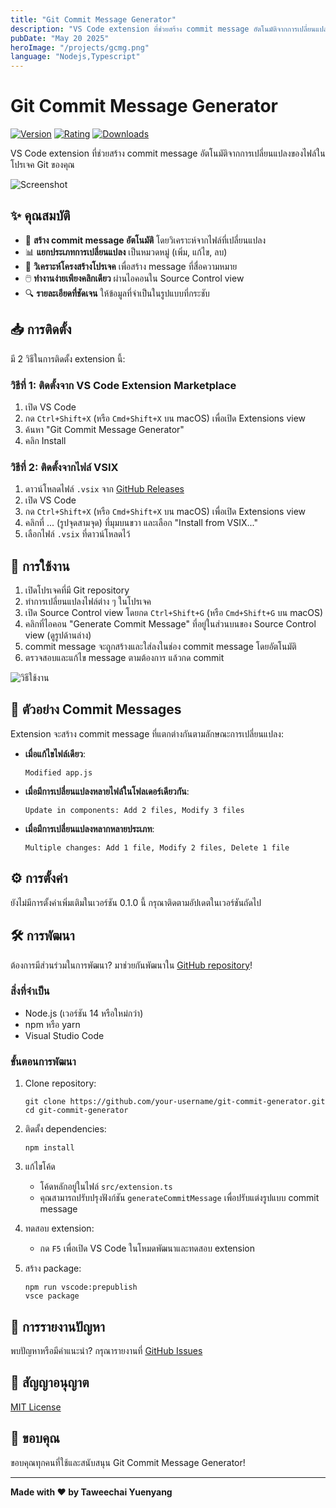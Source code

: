 ```yaml
---
title: "Git Commit Message Generator"
description: "VS Code extension ที่ช่วยสร้าง commit message อัตโนมัติจากการเปลี่ยนแปลงของไฟล์ในโปรเจค Git ของคุณ"
pubDate: "May 20 2025"
heroImage: "/projects/gcmg.png"
language: "Nodejs,Typescript"
---
```


# Git Commit Message Generator

[![Version](https://img.shields.io/badge/version-0.1.0-blue.svg)](https://marketplace.visualstudio.com/items?itemName=your-publisher.git-commit-generator)
[![Rating](https://img.shields.io/badge/rating-5.0/5-brightgreen.svg)](https://marketplace.visualstudio.com/items?itemName=your-publisher.git-commit-generator)
[![Downloads](https://img.shields.io/badge/downloads-1K-brightgreen.svg)](https://marketplace.visualstudio.com/items?itemName=your-publisher.git-commit-generator)

VS Code extension ที่ช่วยสร้าง commit message อัตโนมัติจากการเปลี่ยนแปลงของไฟล์ในโปรเจค Git ของคุณ

![Screenshot](images/screenshot.png)

## ✨ คุณสมบัติ

-   🤖 **สร้าง commit message อัตโนมัติ** โดยวิเคราะห์จากไฟล์ที่เปลี่ยนแปลง
-   📊 **แยกประเภทการเปลี่ยนแปลง** เป็นหมวดหมู่ (เพิ่ม, แก้ไข, ลบ)
-   📁 **วิเคราะห์โครงสร้างโปรเจค** เพื่อสร้าง message ที่สื่อความหมาย
-   🖱️ **ทำงานง่ายเพียงคลิกเดียว** ผ่านไอคอนใน Source Control view
-   🔍 **รายละเอียดที่ชัดเจน** ให้ข้อมูลที่จำเป็นในรูปแบบที่กระชับ

## 📥 การติดตั้ง

มี 2 วิธีในการติดตั้ง extension นี้:

### วิธีที่ 1: ติดตั้งจาก VS Code Extension Marketplace

1. เปิด VS Code
2. กด `Ctrl+Shift+X` (หรือ `Cmd+Shift+X` บน macOS) เพื่อเปิด Extensions view
3. ค้นหา "Git Commit Message Generator"
4. คลิก Install

### วิธีที่ 2: ติดตั้งจากไฟล์ VSIX

1. ดาวน์โหลดไฟล์ `.vsix` จาก [GitHub Releases](https://github.com/your-username/git-commit-generator/releases)
2. เปิด VS Code
3. กด `Ctrl+Shift+X` (หรือ `Cmd+Shift+X` บน macOS) เพื่อเปิด Extensions view
4. คลิกที่ ... (รูปจุดสามจุด) ที่มุมบนขวา และเลือก "Install from VSIX..."
5. เลือกไฟล์ `.vsix` ที่ดาวน์โหลดไว้

## 🚀 การใช้งาน

1. เปิดโปรเจคที่มี Git repository
2. ทำการเปลี่ยนแปลงไฟล์ต่าง ๆ ในโปรเจค
3. เปิด Source Control view โดยกด `Ctrl+Shift+G` (หรือ `Cmd+Shift+G` บน macOS)
4. คลิกที่ไอคอน "Generate Commit Message" ที่อยู่ในส่วนบนของ Source Control view (ดูรูปด้านล่าง)
5. commit message จะถูกสร้างและใส่ลงในช่อง commit message โดยอัตโนมัติ
6. ตรวจสอบและแก้ไข message ตามต้องการ แล้วกด commit

![วิธีใช้งาน](images/how-to-use.gif)

## 📝 ตัวอย่าง Commit Messages

Extension จะสร้าง commit message ที่แตกต่างกันตามลักษณะการเปลี่ยนแปลง:

-   **เมื่อแก้ไขไฟล์เดียว**:

    ```
    Modified app.js
    ```

-   **เมื่อมีการเปลี่ยนแปลงหลายไฟล์ในโฟลเดอร์เดียวกัน**:

    ```
    Update in components: Add 2 files, Modify 3 files
    ```

-   **เมื่อมีการเปลี่ยนแปลงหลากหลายประเภท**:
    ```
    Multiple changes: Add 1 file, Modify 2 files, Delete 1 file
    ```

## ⚙️ การตั้งค่า

ยังไม่มีการตั้งค่าเพิ่มเติมในเวอร์ชัน 0.1.0 นี้ กรุณาติดตามอัปเดตในเวอร์ชันถัดไป

## 🛠️ การพัฒนา

ต้องการมีส่วนร่วมในการพัฒนา? มาช่วยกันพัฒนาใน [GitHub repository](https://github.com/your-username/git-commit-generator)!

### สิ่งที่จำเป็น

-   Node.js (เวอร์ชัน 14 หรือใหม่กว่า)
-   npm หรือ yarn
-   Visual Studio Code

### ขั้นตอนการพัฒนา

1. Clone repository:

    ```
    git clone https://github.com/your-username/git-commit-generator.git
    cd git-commit-generator
    ```

2. ติดตั้ง dependencies:

    ```
    npm install
    ```

3. แก้ไขโค้ด

    - โค้ดหลักอยู่ในไฟล์ `src/extension.ts`
    - คุณสามารถปรับปรุงฟังก์ชัน `generateCommitMessage` เพื่อปรับแต่งรูปแบบ commit message

4. ทดสอบ extension:

    - กด `F5` เพื่อเปิด VS Code ในโหมดพัฒนาและทดสอบ extension

5. สร้าง package:
    ```
    npm run vscode:prepublish
    vsce package
    ```

## 🐞 การรายงานปัญหา

พบปัญหาหรือมีคำแนะนำ? กรุณารายงานที่ [GitHub Issues](https://github.com/your-username/git-commit-generator/issues)

## 📜 สัญญาอนุญาต

[MIT License](LICENSE)

## 🙏 ขอบคุณ

ขอบคุณทุกคนที่ใช้และสนับสนุน Git Commit Message Generator!

---

**Made with ❤️ by Taweechai Yuenyang**
